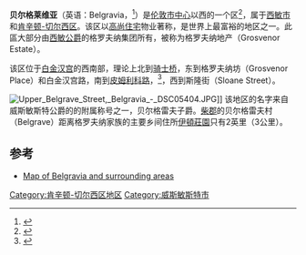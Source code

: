 {{infobox UK place
|country           = 英格兰
|static_image      = [[File:Chester_Square2.jpg|280px]]
|map_type          = Greater London
|region            = 伦敦
|population        = 
|official_name     = Belgravia
|latitude=  51.49795
|longitude= -0.15453
|london_borough    = 威斯敏斯特
|london_borough1   = 肯辛顿和切尔西
|constituency_westminster = [[伦敦及西敏市_(英国国会选区)|伦敦及西敏市]]
|post_town         = 伦敦
|postcode_area     = SW
|postcode_district = SW1X, SW1W
|dial_code         = 020
|os_grid_reference = TQ275795
}}
'''贝尔格莱维亚'''（英语：Belgravia，{{IPAc-en|b|ɛ|l|ˈ|ɡ|r|eɪ|v|ɪ|ə}}<ref>{{cite web|url=http://www.collinsdictionary.com/dictionary/english/belgravia|title=Belgravia|accessdate=2014年9月24日|publisher=Collins Dictionary|date=n.d.|archive-date=2014年8月23日|archive-url=https://web.archive.org/web/20140823194028/http://www.collinsdictionary.com/dictionary/english/belgravia|dead-url=no}}</ref>）是[[伦敦市中心|伦敦市中心]]以西的一个区<ref>{{cite web|url=http://www.london.gov.uk/sites/default/files/LP2011%20Chapter%202.pdf|title=London's Places|work=The London Plan|publisher=Greater London Authority|year=2011|page=46|format=PDF|accessdate=2014年5月27日|archive-date=2015年9月6日|archive-url=https://web.archive.org/web/20150906090756/http://www.london.gov.uk/sites/default/files/LP2011%20Chapter%202.pdf|dead-url=no}}</ref>，属于[[西敏市|西敏市]]和[[肯辛顿-切尔西区|肯辛顿-切尔西区]]。该区以[[高尚住宅|高尚住宅]]物业著称，是世界上最富裕的地区之一。此區大部分由[[西敏公爵|西敏公爵]]的格罗夫纳集团所有，被称为格罗夫纳地产（Grosvenor Estate）。

该区位于[[白金汉宫|白金汉宫]]的西南部，理论上北到[[骑士桥|骑士桥]]，东到格罗夫纳坊（Grosvenor Place）和白金汉宫路，南到[[皮姆利科|皮姆利科路]]，<ref name="CWHR">{{cite web|url=http://www.cwhr.co.uk/rent/area-guides/belgravia|title=Belgravia – "The rich man's Pimlico"|publisher=City West Homes Residential|accessdate=2010年9月12日|deadurl=yes|archiveurl=https://web.archive.org/web/20120430180711/http://www.cwhr.co.uk/rent/area-guides/belgravia|archivedate=2012年4月30日}}</ref>，西到斯隆街（Sloane Street）。

[[File:Upper_Belgrave_Street,_Belgravia_-_DSC05404.JPG|thumb]]]]
该地区的名字来自威斯敏斯特公爵的的附属称号之一，贝尔格雷夫子爵。[[柴郡|柴郡]]的贝尔格雷夫村（Belgrave）距离格罗夫纳家族的主要乡间住所[[伊頓莊園|伊頓莊園]]只有2英里（3公里）。

==参考==
{{reflist|colwidth=30em}}
*[http://www.streetmap.co.uk/newmap.srf?x=528276&y=179405&z=2&sv=528276,179405&st=4&mapp=newmap.srf&searchp=newsearch.srf Map of Belgravia and surrounding areas]{{Wayback|url=http://www.streetmap.co.uk/newmap.srf?x=528276&y=179405&z=2&sv=528276,179405&st=4&mapp=newmap.srf&searchp=newsearch.srf |date=20070312073443 }}
[[Category:肯辛顿-切尔西区地区|Category:肯辛顿-切尔西区地区]]
[[Category:威斯敏斯特市|Category:威斯敏斯特市]]